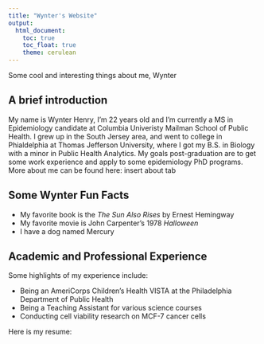 ```yaml
---
title: "Wynter's Website"
output: 
  html_document:
    toc: true
    toc_float: true
    theme: cerulean
---
```



Some cool and interesting things about me, Wynter  

## A brief introduction

My name is Wynter Henry, I'm 22 years old and I'm currently a MS in Epidemiology candidate at Columbia Univeristy Mailman School of Public Health. I grew up in the South Jersey area, and went to college in Phialdelphia at Thomas Jefferson University, where I got my B.S. in Biology with a minor in Public Health Analytics. My goals post-graduation are to get some work experience and apply to some epidemiology PhD programs. More about me can be found here: insert about tab

## Some Wynter Fun Facts 

* My favorite book is the *The Sun Also Rises* by Ernest Hemingway 
* My favorite movie is John Carpenter's 1978 *Halloween*
* I have a dog named Mercury 

## Academic and Professional Experience 

Some highlights of my experience include:

* Being an AmeriCorps Children's Health VISTA at the Philadelphia Department of Public Health
* Being a Teaching Assistant for various science courses 
* Conducting cell viability research on MCF-7 cancer cells 

Here is my resume: 

<object data = "resume_Wynter_Henry.pdf" width = "1000" height = "1000" type = 'application/pdf'/>




